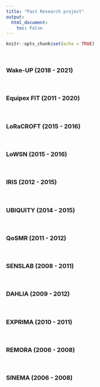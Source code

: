 ```yaml
---
title: "Past Research project"
output:
  html_document:
    toc: False
---
```


```r
knitr::opts_chunk$set(echo = TRUE)
```

<br>

### Wake-UP (2018 - 2021)

<br>

### Equipex FIT (2011 - 2020)

<br>

### LoRaCROFT (2015 - 2016)

<br>

### LoWSN (2015 - 2016)

<br>

### IRIS (2012 - 2015)

<br>

### UBIQUITY (2014 - 2015)

<br>

### QoSMR (2011 - 2012)

<br>

### SENSLAB (2008 - 2011)

<br>

### DAHLIA (2009 - 2012)

<br>

### EXPRIMA (2010 - 2011)

<br>

### REMORA (2006 - 2008)

<br>

### SINEMA (2006 - 2008)

